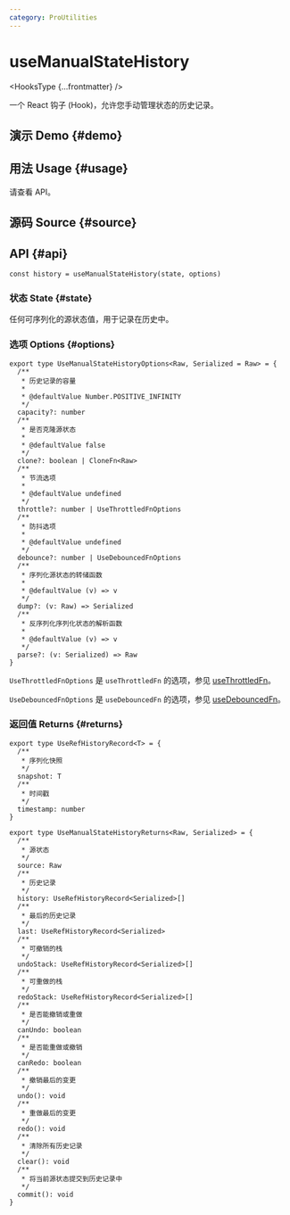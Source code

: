 ```yaml
---
category: ProUtilities
---
```


# useManualStateHistory


<HooksType {...frontmatter} />

一个 React 钩子 (Hook)，允许您手动管理状态的历史记录。

## 演示 Demo \{#demo}


<App />

## 用法 Usage \{#usage}

请查看 API。

## 源码 Source \{#source}


<Source />

## API  \{#api}

```tsx
const history = useManualStateHistory(state, options)
```

### 状态 State \{#state}

任何可序列化的源状态值，用于记录在历史中。

### 选项 Options \{#options}

```tsx
export type UseManualStateHistoryOptions<Raw, Serialized = Raw> = {
  /**
   * 历史记录的容量
   *
   * @defaultValue Number.POSITIVE_INFINITY
   */
  capacity?: number
  /**
   * 是否克隆源状态
   *
   * @defaultValue false
   */
  clone?: boolean | CloneFn<Raw>
  /**
   * 节流选项
   *
   * @defaultValue undefined
   */
  throttle?: number | UseThrottledFnOptions
  /**
   * 防抖选项
   *
   * @defaultValue undefined
   */
  debounce?: number | UseDebouncedFnOptions
  /**
   * 序列化源状态的转储函数
   *
   * @defaultValue (v) => v
   */
  dump?: (v: Raw) => Serialized
  /**
   * 反序列化序列化状态的解析函数
   *
   * @defaultValue (v) => v
   */
  parse?: (v: Serialized) => Raw
}
```

`UseThrottledFnOptions` 是 `useThrottledFn` 的选项，参见 [useThrottledFn](/reference/use-throttled-fn/#options)。

`UseDebouncedFnOptions` 是 `useDebouncedFn` 的选项，参见 [useDebouncedFn](/reference/use-debounced-fn/#options)。

### 返回值 Returns \{#returns}

```tsx
export type UseRefHistoryRecord<T> = {
  /**
   * 序列化快照
   */
  snapshot: T
  /**
   * 时间戳
   */
  timestamp: number
}

export type UseManualStateHistoryReturns<Raw, Serialized> = {
  /**
   * 源状态
   */
  source: Raw
  /**
   * 历史记录
   */
  history: UseRefHistoryRecord<Serialized>[]
  /**
   * 最后的历史记录
   */
  last: UseRefHistoryRecord<Serialized>
  /**
   * 可撤销的栈
   */
  undoStack: UseRefHistoryRecord<Serialized>[]
  /**
   * 可重做的栈
   */
  redoStack: UseRefHistoryRecord<Serialized>[]
  /**
   * 是否能撤销或重做
   */
  canUndo: boolean
  /**
   * 是否能重做或撤销
   */
  canRedo: boolean
  /**
   * 撤销最后的变更
   */
  undo(): void
  /**
   * 重做最后的变更
   */
  redo(): void
  /**
   * 清除所有历史记录
   */
  clear(): void
  /**
   * 将当前源状态提交到历史记录中
   */
  commit(): void
}
```
